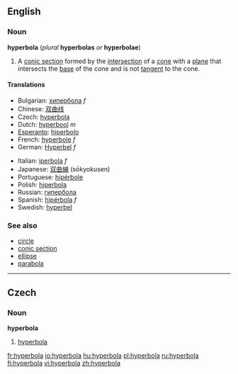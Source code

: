 ==English==
===Noun===
{{wikipedia}}
'''hyperbola''' (''plural'' '''hyperbolas''' ''or'' '''hyperbolae''')

#{{geometry}} A [[conic section]] formed by the [[intersection]] of a [[cone]] with a [[plane]] that intersects the [[base]] of the cone and is not [[tangent]] to the cone.

====Translations====
{{top}}
*Bulgarian: [[хипербола]] ''f''
*Chinese: [[双曲线]]
*Czech: [[hyperbola#Czech|hyperbola]] {{f}}
*Dutch: [[hyperbool]] ''m''
*[[Esperanto]]: [[hiperbolo]]
*French: [[hyperbole]] ''f''
*German: [[Hyperbel]] ''f''
{{mid}}
*Italian: [[iperbola]] ''f''
*Japanese: [[双曲線]] (sōkyokusen)
*Portuguese: [[hipérbole]] {{f}}
*Polish: [[hiperbola]]
*Russian: [[гипербола]]
*Spanish: [[hipérbola]] ''f''
*Swedish: [[hyperbel]] {{c}}
{{bottom}}

===See also===
*[[circle]]
*[[conic section]]
*[[ellipse]]
*[[parabola]]

----
==Czech==
===Noun===
'''hyperbola''' {{f}}

#[[hyperbola#English|hyperbola]]

[[fr:hyperbola]]
[[io:hyperbola]]
[[hu:hyperbola]]
[[pl:hyperbola]]
[[ru:hyperbola]]
[[fi:hyperbola]]
[[vi:hyperbola]]
[[zh:hyperbola]]